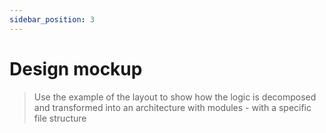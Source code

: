 ```yaml
---
sidebar_position: 3
---
```



# Design mockup

<WIP ticket="224" />

> Use the example of the layout to show how the logic is decomposed and transformed into an architecture with modules - with a specific file structure
